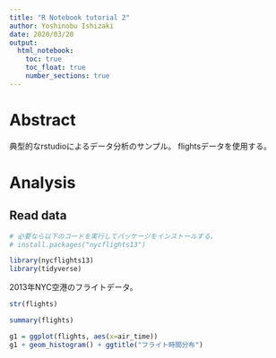```yaml
---
title: "R Notebook tutorial 2"
author: Yoshinobu Ishizaki
date: 2020/03/20
output: 
  html_notebook:
    toc: true
    toc_float: true
    number_sections: true
---
```


# Abstract

典型的なrstudioによるデータ分析のサンプル。
flightsデータを使用する。

# Analysis

## Read data

```r
# 必要なら以下のコードを実行してパッケージをインストールする。
# install.packages("nycflights13")
```

```r
library(nycflights13)
library(tidyverse)
```

2013年NYC空港のフライトデータ。

```r
str(flights)
```

```r
summary(flights)
```

```r
g1 = ggplot(flights, aes(x=air_time))
g1 + geom_histogram() + ggtitle("フライト時間分布")
```

